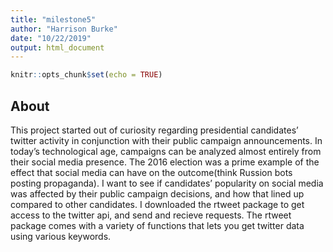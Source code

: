 ```yaml
---
title: "milestone5"
author: "Harrison Burke"
date: "10/22/2019"
output: html_document
---
```


```r
knitr::opts_chunk$set(echo = TRUE)
```

## About

This project started out of curiosity regarding presidential candidates' twitter activity in conjunction with their public campaign announcements. In today's technological age, campaigns can be analyzed almost entirely from their social media presence. The 2016 election was a prime example of the effect that social media can have on the outcome(think Russion bots posting propaganda). I want to see if candidates' popularity on social media was affected by their public campaign decisions, and how that lined up compared to other candidates. I downloaded the rtweet package to get access to the twitter api, and send and recieve requests. The rtweet package comes with a variety of functions that lets you get twitter data using various keywords. 